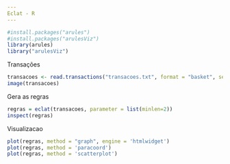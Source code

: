 ```yaml
---
Eclat - R
---
```

```r
#install.packages("arules")
#install.packages("arulesViz")
library(arules)
library("arulesViz")
```
Transações
```r
transacoes <- read.transactions("transacoes.txt", format = "basket", sep = ",")
image(transacoes)
```
Gera as regras
```r
regras = eclat(transacoes, parameter = list(minlen=2))
inspect(regras)
```
Visualizacao
```r
plot(regras, method = "graph", engine = 'htmlwidget')
plot(regras, method = 'paracoord')
plot(regras, method = 'scatterplot')
```


